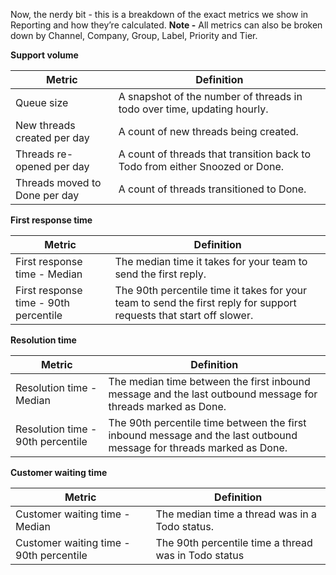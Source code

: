 
Now, the nerdy bit - this is a breakdown of the exact metrics we show in Reporting and how they’re calculated. **Note -** All metrics can also be broken down by Channel, Company, Group, Label, Priority and Tier.

**Support volume**

| Metric                        | Definition                                                                   |
| ----------------------------- | ---------------------------------------------------------------------------- |
| Queue size                    | A snapshot of the number of threads in todo over time, updating hourly.      |
| New threads created per day   | A count of new threads being created.                                        |
| Threads re-opened per day     | A count of threads that transition back to Todo from either Snoozed or Done. |
| Threads moved to Done per day | A count of threads transitioned to Done.                                     |

**First response time**

| Metric                                | Definition                                                                                                          |
| ------------------------------------- | ------------------------------------------------------------------------------------------------------------------- |
| First response time - Median          | The median time it takes for your team to send the first reply.                                                     |
| First response time - 90th percentile | The 90th percentile time it takes for your team to send the first reply for support requests that start off slower. |

**Resolution time**

| Metric                            | Definition                                                                                                           |
| --------------------------------- | -------------------------------------------------------------------------------------------------------------------- |
| Resolution time - Median          | The median time between the first inbound message and the last outbound message for threads marked as Done.          |
| Resolution time - 90th percentile | The 90th percentile time between the first inbound message and the last outbound message for threads marked as Done. |


**Customer waiting time**

| Metric                                  | Definition                                                                                                           |
| --------------------------------------- | -------------------------------------------------------------------------------------------------------------------- |
| Customer waiting time - Median          | The median time a thread was in a Todo status.                                                                       |
| Customer waiting time - 90th percentile | The 90th percentile time a thread was in Todo status                                                                 |
